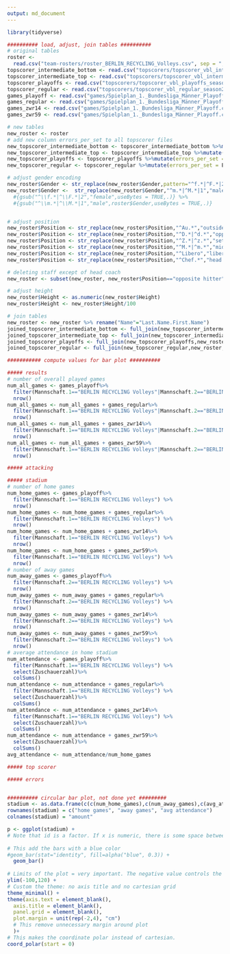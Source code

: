 ```yaml
---
output: md_document
---
```


```r
library(tidyverse)

########## load, adjust, join tables ##########
# original tables
roster <-
  read.csv("team-rosters/roster_BERLIN_RECYCLING_Volleys.csv", sep = ";",encoding="latin-1")
topscorer_intermediate_bottom <- read.csv("topscorers/topscorer_vbl_intermediate_season2223_bottom_teams.txt", sep = "\t",encoding="UTF-8")
topscorer_intermediate_top <- read.csv("topscorers/topscorer_vbl_intermediate_season2223_top_teams.txt", sep = "\t",encoding="UTF-8")
topscorer_playoffs <- read.csv("topscorers/topscorer_vbl_playoffs_season2223_allteams.txt", sep = "\t",encoding="UTF-8")
topscorer_regular <- read.csv("topscorers/topscorer_vbl_regular_season2223_allteams.txt", sep = "\t",encoding="UTF-8")
games_playoff <- read.csv("games/Spielplan_1._Bundesliga_Männer_Playoff.csv", sep = ";",encoding="UTF-8")
games_regular <- read.csv("games/Spielplan_1._Bundesliga_Männer_Playoff.csv", sep = ";",encoding="UTF-8")
games_zwr14 <- read.csv("games/Spielplan_1._Bundesliga_Männer_Playoff.csv", sep = ";",encoding="UTF-8")
games_zwr59 <- read.csv("games/Spielplan_1._Bundesliga_Männer_Playoff.csv", sep = ";",encoding="UTF-8")

# new tables
new_roster <- roster
# add new column errors_per_set to all topscorer files
new_topscorer_intermediate_bottom <- topscorer_intermediate_bottom %>%mutate(errors_per_set = Errors.overall / Sets.played)
new_topscorer_intermediate_top <- topscorer_intermediate_top %>%mutate(errors_per_set = Errors.overall / Sets.played)
new_topscorer_playoffs <- topscorer_playoffs %>%mutate(errors_per_set = Errors.overall / Sets.played)
new_topscorer_regular <- topscorer_regular %>%mutate(errors_per_set = Errors.overall / Sets.played)

# adjust gender encoding
new_roster$Gender <- str_replace(new_roster$Gender,pattern="^f.*|^F.*|2",replacement="female")
new_roster$Gender <-  str_replace(new_roster$Gender,"^m.*|^M.*|1","male")
  #{gsub("^\\f.*|^\\F.*|2","female",useBytes = TRUE,.)} %>%
  #{gsub("^\\m.*|^\\M.*|1","male",roster$Gender,useBytes = TRUE,.)}


# adjust position
new_roster$Position <- str_replace(new_roster$Position,"^Au.*","outside hitter")
new_roster$Position <- str_replace(new_roster$Position,"^D.*|^d.*","opposite hitter")
new_roster$Position <- str_replace(new_roster$Position,"^Z.*|^z.*","setter")
new_roster$Position <- str_replace(new_roster$Position,"^M.*|^m.*","middle blocker")
new_roster$Position <- str_replace(new_roster$Position,"^Libero","libero")
new_roster$Position <- str_replace(new_roster$Position,"^Chef.*","head coach")

# deleting staff except of head coach
new_roster <- subset(new_roster, new_roster$Position=="opposite hitter"| new_roster$Position=="setter"|new_roster$Position=="libero"|new_roster$Position=="middle blocker"|new_roster$Position=="head coach"|new_roster$Position=="outside hitter")

# adjust height
new_roster$Height <- as.numeric(new_roster$Height)
new_roster$Height <- new_roster$Height/100

# join tables 
new_roster <- new_roster %>% rename("Name"="Last.Name.First.Name")
joined_topscorer_intermediate_bottom <- full_join(new_topscorer_intermediate_bottom,new_roster,"Name")
joined_topscorer_intermediate_top <- full_join(new_topscorer_intermediate_top,new_roster,"Name")
joined_topscorer_playoffs <- full_join(new_topscorer_playoffs,new_roster,"Name")
joined_topscorer_regular <- full_join(new_topscorer_regular,new_roster,"Name")

########### compute values for bar plot ##########

##### results 
# number of overall played games
num_all_games <- games_playoff%>%
  filter(Mannschaft.1=="BERLIN RECYCLING Volleys"|Mannschaft.2=="BERLIN RECYCLING Volleys") %>%
  nrow()
num_all_games <- num_all_games + games_regular%>%
  filter(Mannschaft.1=="BERLIN RECYCLING Volleys"|Mannschaft.2=="BERLIN RECYCLING Volleys") %>%
  nrow()
num_all_games <- num_all_games + games_zwr14%>%
  filter(Mannschaft.1=="BERLIN RECYCLING Volleys"|Mannschaft.2=="BERLIN RECYCLING Volleys") %>%
  nrow()
num_all_games <- num_all_games + games_zwr59%>%
  filter(Mannschaft.1=="BERLIN RECYCLING Volleys"|Mannschaft.2=="BERLIN RECYCLING Volleys") %>%
  nrow()

##### attacking

##### stadium
# number of home games
num_home_games <- games_playoff%>%
  filter(Mannschaft.1=="BERLIN RECYCLING Volleys") %>%
  nrow()
num_home_games <- num_home_games + games_regular%>%
  filter(Mannschaft.1=="BERLIN RECYCLING Volleys") %>%
  nrow()
num_home_games <- num_home_games + games_zwr14%>%
  filter(Mannschaft.1=="BERLIN RECYCLING Volleys") %>%
  nrow()
num_home_games <- num_home_games + games_zwr59%>%
  filter(Mannschaft.1=="BERLIN RECYCLING Volleys") %>%
  nrow()
# number of away games
num_away_games <- games_playoff%>%
  filter(Mannschaft.2=="BERLIN RECYCLING Volleys") %>%
  nrow()
num_away_games <- num_away_games + games_regular%>%
  filter(Mannschaft.2=="BERLIN RECYCLING Volleys") %>%
  nrow()
num_away_games <- num_away_games + games_zwr14%>%
  filter(Mannschaft.2=="BERLIN RECYCLING Volleys") %>%
  nrow()
num_away_games <- num_away_games + games_zwr59%>%
  filter(Mannschaft.2=="BERLIN RECYCLING Volleys") %>%
  nrow()
# average attendance in home stadium
num_attendance <- games_playoff%>%
  filter(Mannschaft.1=="BERLIN RECYCLING Volleys") %>%
  select(Zuschauerzahl)%>%
  colSums()
num_attendance <- num_attendance + games_regular%>%
  filter(Mannschaft.1=="BERLIN RECYCLING Volleys") %>%
  select(Zuschauerzahl)%>%
  colSums()
num_attendance <- num_attendance + games_zwr14%>%
  filter(Mannschaft.1=="BERLIN RECYCLING Volleys") %>%
  select(Zuschauerzahl)%>%
  colSums()
num_attendance <- num_attendance + games_zwr59%>%
  select(Zuschauerzahl)%>%
  colSums()
avg_attendance <- num_attendance/num_home_games

##### top scorer

##### errors


########## circular bar plot, not done yet #########
stadium <- as.data.frame(c(c(num_home_games),c(num_away_games),c(avg_attendance)))
rownames(stadium) = c("home games", "away games", "avg attendance")
colnames(stadium) = "amount"

p <- ggplot(stadium) +       
# Note that id is a factor. If x is numeric, there is some space between the first bar
  
# This add the bars with a blue color
#geom_bar(stat="identity", fill=alpha("blue", 0.3)) +
  geom_bar()
  
# Limits of the plot = very important. The negative value controls the size of the inner circle, the positive one is useful to add size over each bar
ylim(-100,120) +
# Custom the theme: no axis title and no cartesian grid
theme_minimal() +
theme(axis.text = element_blank(),
  axis.title = element_blank(),
  panel.grid = element_blank(),
  plot.margin = unit(rep(-2,4), "cm")     
  # This remove unnecessary margin around plot
  )+
# This makes the coordinate polar instead of cartesian.
coord_polar(start = 0)


```
